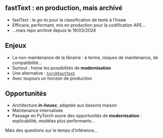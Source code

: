 ## fastText : en production, mais archivé

- fastText : le *go-to* pour la classification de texte à l'Insee
- Efficace, performant, mis en production pour la codification APE...
- ...mais repo archivé depuis le 19/03/2024

## Enjeux

- La non-maintenance de la librairie : à terme, risques de maintenance, de compatibilité...
- Surtout : freine les possibilités de [**modernisation**]{.orange}
- Une alternative : [`torchFastText`](https://github.com/InseeFrLab/torch-fastText)
- Avec toujours un horizon de production

## Opportunités

- Architecture [***in-house*** ]{.orange}, adaptée aux besoins maison
- Maintenance internalisée
- Passage en PyTorch ouvre des opportunités de [**modernisation**]{.orange} : explicabilité, modèles plus performants...

Mais des questions sur le temps d'inférence...